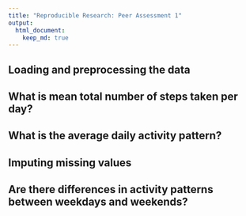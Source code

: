 ```yaml
---
title: "Reproducible Research: Peer Assessment 1"
output: 
  html_document:
    keep_md: true
---
```

   

## Loading and preprocessing the data



## What is mean total number of steps taken per day?



## What is the average daily activity pattern?



## Imputing missing values



## Are there differences in activity patterns between weekdays and weekends?
